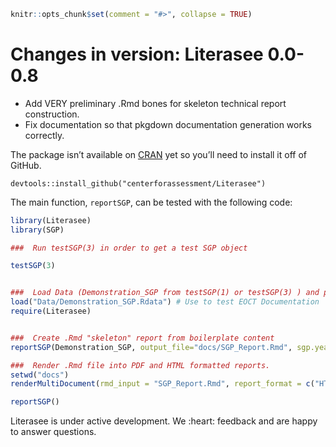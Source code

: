 ```r
knitr::opts_chunk$set(comment = "#>", collapse = TRUE)
```

# Changes in version: Literasee 0.0-0.8

  * Add VERY preliminary .Rmd bones for skeleton technical report construction.
  * Fix documentation so that pkgdown documentation generation works correctly.

The package isn't available on [CRAN](https://CRAN.R-project.org/package=Literasee) 
yet so you'll need to install it off of GitHub. 

```
devtools::install_github("centerforassessment/Literasee")
```

The main function, `reportSGP`, can be tested with the following code:

```r
library(Literasee)
library(SGP)

###  Run testSGP(3) in order to get a test SGP object

testSGP(3)


###  Load Data (Demonstration_SGP from testSGP(1) or testSGP(3) ) and package
load("Data/Demonstration_SGP.Rdata") # Use to test EOCT Documentation
require(Literasee)


###  Create .Rmd "skeleton" report from boilerplate content
reportSGP(Demonstration_SGP, output_file="docs/SGP_Report.Rmd", sgp.year = tail(unique(Demonstration_SGP@Data$YEAR), 1))

###  Render .Rmd file into PDF and HTML formatted reports.
setwd("docs")
renderMultiDocument(rmd_input = "SGP_Report.Rmd", report_format = c("HTML", "PDF"))

reportSGP()
```


Literasee is under active development. We :heart: feedback and are happy to answer questions. 
